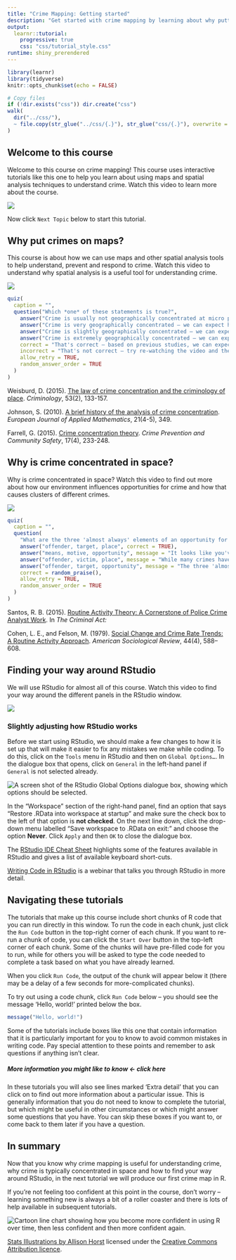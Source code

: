 ```yaml
---
title: "Crime Mapping: Getting started"
description: "Get started with crime mapping by learning about why putting crime on maps is useful, and get a tour of the RStudio software we will use throughout this course."
output: 
  learnr::tutorial:
    progressive: true
    css: "css/tutorial_style.css"
runtime: shiny_prerendered
---
```


```r
library(learnr)
library(tidyverse)
knitr::opts_chunk$set(echo = FALSE)

# Copy files
if (!dir.exists("css")) dir.create("css")
walk(
  dir("../css/"), 
  ~ file.copy(str_glue("../css/{.}"), str_glue("css/{.}"), overwrite = TRUE)
)
```



## Welcome to this course

Welcome to this course on crime mapping! This course uses interactive tutorials like this one to help you learn about using maps and spatial analysis techniques to understand crime. Watch this video to learn more about the course.

![](https://youtu.be/7JKWUamnBaE)

Now click `Next Topic` below to start this tutorial.



## Why put crimes on maps?

This course is about how we can use maps and other spatial analysis tools to help understand, prevent and respond to crime. Watch this video to understand why spatial analysis is a useful tool for understanding crime.

![](https://youtu.be/qoC46-oQtv8)


```r
quiz(
  caption = "",
  question("Which *one* of these statements is true?",
    answer("Crime is usually not geographically concentrated at micro places"),
    answer("Crime is very geographically concentrated – we can expect half of crime to be concentrated in about 5% of micro places", correct = TRUE),
    answer("Crime is slightly geographically concentrated – we can expect half of crime to be concentrated in about one quarter of micro places"),
    answer("Crime is extremely geographically concentrated – we can expect half of crime to be concentrated in about 1% of micro places"),
    correct = "That's correct – based on previous studies, we can expect half of crime to be concentrated in about 5% of micro places",
    incorrect = "That's not correct – try re-watching the video and then try the question again.",
    allow_retry = TRUE,
    random_answer_order = TRUE
  )
)
```


<div class="box reading">

Weisburd, D. (2015). [The law of crime concentration and the criminology of place](https://doi.org/10.1111/1745-9125.12070). *Criminology*, 53(2), 133-157.

Johnson, S. (2010). [A brief history of the analysis of crime concentration](https://doi.org/10.1017/S0956792510000082). *European Journal of Applied Mathematics*, 21(4-5), 349.

Farrell, G. (2015). [Crime concentration theory](https://doi.org/10.1057/cpcs.2015.17). *Crime Prevention and Community Safety*, 17(4), 233-248.

</div>



## Why is crime concentrated in space?

Why is crime concentrated in space? Watch this video to find out more about how our environment influences opportunities for crime and how that causes clusters of different crimes.

![](https://youtu.be/tKCpodQz8aU)


```r
quiz(
  caption = "",
  question(
    "What are the three 'almost always' elements of an opportunity for a crime to occur that are outlined in the routine activities apporach?",
    answer("offender, target, place", correct = TRUE),
    answer("means, motive, opportunity", message = "It looks like you've watched lots of police dramas, but maybe not the video here! Try watching the video again and think about the elements of the routine activities approach."),
    answer("offender, victim, place", message = "While many crimes have a victim, the routine activities apporach focuses on the interaction between the offender and the *target*. Sometimes (e.g. in an assault) the target will be the victim, but in others (e.g. a burglary) the target that the offender is interested in might be separte from the victim."),
    answer("offender, target, opportunity", message = "The three 'almost always' elements make up an opportunity for crime, but opportunity is not one of the three elements."),
    correct = random_praise(),
    allow_retry = TRUE,
    random_answer_order = TRUE
  )
)
```


<div class="box reading">

Santos, R. B. (2015). [Routine Activity Theory: A Cornerstone of Police Crime Analyst Work](https://ebookcentral.proquest.com/lib/ucl/reader.action?docID=1952969&ppg=130). In _The Criminal Act: _

Cohen, L. E., and Felson, M. (1979). [Social Change and Crime Rate Trends: A Routine Activity Approach](https://doi.org/10.2307/2094589). *American Sociological Review*, 44(4), 588–608.

</div>



## Finding your way around RStudio

We will use RStudio for almost all of this course. Watch this video to find your way around the different panels in the RStudio window.

![](https://youtu.be/6bonySXb2_g)


### Slightly adjusting how RStudio works

Before we start using RStudio, we should make a few changes to how it is set up that will make it easier to fix any mistakes we make while coding. To do this, click on the `Tools` menu in RStudio and then on `Global Options…`. In the dialogue box that opens, click on `General` in the left-hand panel if `General` is not selected already.

<p class="centered-image"><img src="images/workspace_options.png" alt="A screen shot of the RStudio Global Options dialogue box, showing which options should be selected."></p>

In the "Workspace" section of the right-hand panel, find an option that says "Restore .RData into workspace at startup" and make sure the check box to the left of that option is **not checked**. On the next line down, click the drop-down menu labelled "Save workspace to .RData on exit:" and choose the option **Never**. Click `Apply` and then `OK` to close the dialogue box.


<div class="box reading">

The [RStudio IDE Cheat Sheet](https://github.com/rstudio/cheatsheets/blob/master/rstudio-ide.pdf) highlights some of the features available in RStudio and gives a list of available keyboard short-cuts.

[Writing Code in RStudio](https://rstudio.com/resources/webinars/programming-part-1-writing-code-in-rstudio/) is a webinar that talks you through RStudio in more detail.

</div>


## Navigating these tutorials

The tutorials that make up this course include short chunks of R code that you 
can run directly in this window. To run the code in each chunk, just click the 
`Run Code` button in the top-right corner of each chunk. If you want to re-run a 
chunk of code, you can click the `Start Over` button in the top-left corner of 
each chunk. Some of the chunks will have pre-filled code for you to run, while
for others you will be asked to type the code needed to complete a task based on
what you have already learned.

When you click `Run Code`, the output of the chunk will appear below it (there
may be a delay of a few seconds for more-complicated chunks).

To try out using a code chunk, click `Run Code` below – you should see the
message 'Hello, world!' printed below the box.

```r
message("Hello, world!")
```

<div class="box notewell">

Some of the tutorials include boxes like this one that contain information that
it is particularly important for you to know to avoid common mistakes in writing
code. Pay special attention to these points and remember to ask questions if
anything isn't clear.

</div>

<div class="box extra-detail">

<h5 id="intro-box1-title" class="box-title">More information you might like 
to know <- **click here**</h5>

<div id="intro-box1" class="box-content">

In these tutorials you will also see lines marked 'Extra detail' that you can
click on to find out more information about a particular issue. This is 
generally information that you do not need to know to complete the tutorial, but
which might be useful in other circumstances or which might answer some 
questions that you have. You can skip these boxes if you want to, or come back
to them later if you have a question.

</div>

</div>

<script>
$("#intro-box1-title").click(function () { $("#section-intro-box1").toggle("slow") })
</script>





## In summary

Now that you know why crime mapping is useful for understanding crime, why crime is typically concentrated in space and how to find your way around RStudio, in the next tutorial we will produce our first crime map in R.

If you're not feeling too confident at this point in the course, don't worry – learning something new is always a bit of a roller coaster and there is lots of help available in subsequent tutorials.

<p class="full-width-image"><img src="https://github.com/mpjashby/crimemapping/raw/main/inst/tutorials/01_getting_started/images/r_rollercoaster.png" alt="Cartoon line chart showing how you become more confident in using R over time, then less confident and then more confident again."></p>

<p class="credits">[Stats Illustrations by Allison Horst](https://github.com/allisonhorst/stats-illustrations) licensed under the [Creative Commons Attribution licence](https://github.com/allisonhorst/stats-illustrations/blob/master/license).</p>




